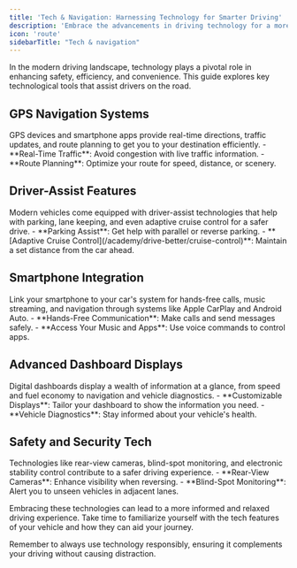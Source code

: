 ```yaml
---
title: 'Tech & Navigation: Harnessing Technology for Smarter Driving'
description: 'Embrace the advancements in driving technology for a more informed and comfortable journey. From GPS navigation to driver-assist systems, learn how to navigate the roads with ease.'
icon: 'route'
sidebarTitle: "Tech & navigation"
---
```


In the modern driving landscape, technology plays a pivotal role in enhancing safety, efficiency, and convenience. This guide explores key technological tools that assist drivers on the road.

## GPS Navigation Systems

<Accordion title="Understanding GPS Navigation" icon="satellite">
GPS devices and smartphone apps provide real-time directions, traffic updates, and route planning to get you to your destination efficiently.
- **Real-Time Traffic**: Avoid congestion with live traffic information.
- **Route Planning**: Optimize your route for speed, distance, or scenery.
</Accordion>

## Driver-Assist Features

<Accordion title="Exploring Driver-Assist Systems" icon="car">
Modern vehicles come equipped with driver-assist technologies that help with parking, lane keeping, and even adaptive cruise control for a safer drive.
- **Parking Assist**: Get help with parallel or reverse parking.
- **[Adaptive Cruise Control](/academy/drive-better/cruise-control)**: Maintain a set distance from the car ahead.
</Accordion>

## Smartphone Integration

<Accordion title="Connecting Your Smartphone" icon="mobile">
Link your smartphone to your car's system for hands-free calls, music streaming, and navigation through systems like Apple CarPlay and Android Auto.
- **Hands-Free Communication**: Make calls and send messages safely.
- **Access Your Music and Apps**: Use voice commands to control apps.
</Accordion>

## Advanced Dashboard Displays

<Accordion title="Utilizing Advanced Dashboards" icon="gauge">
Digital dashboards display a wealth of information at a glance, from speed and fuel economy to navigation and vehicle diagnostics.
- **Customizable Displays**: Tailor your dashboard to show the information you need.
- **Vehicle Diagnostics**: Stay informed about your vehicle's health.
</Accordion>

## Safety and Security Tech

<Accordion title="Safety and Security Technologies" icon="shield">
Technologies like rear-view cameras, blind-spot monitoring, and electronic stability control contribute to a safer driving experience.
- **Rear-View Cameras**: Enhance visibility when reversing.
- **Blind-Spot Monitoring**: Alert you to unseen vehicles in adjacent lanes.
</Accordion>

Embracing these technologies can lead to a more informed and relaxed driving experience. Take time to familiarize yourself with the tech features of your vehicle and how they can aid your journey.

Remember to always use technology responsibly, ensuring it complements your driving without causing distraction.